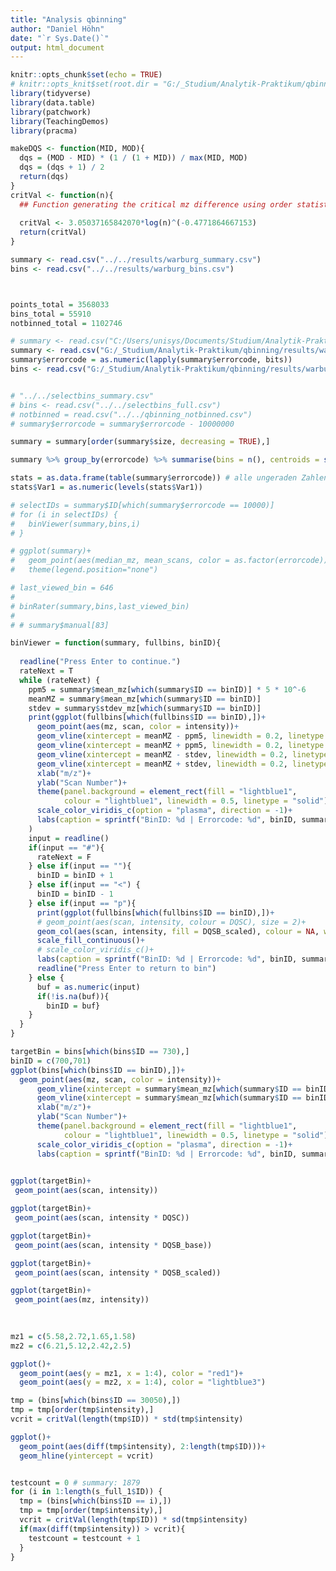```yaml
---
title: "Analysis qbinning"
author: "Daniel Höhn"
date: "`r Sys.Date()`"
output: html_document
---
```


```r
knitr::opts_chunk$set(echo = TRUE)
# knitr::opts_knit$set(root.dir = "G:/_Studium/Analytik-Praktikum/qbinning")
library(tidyverse)
library(data.table)
library(patchwork)
library(TeachingDemos)
library(pracma)

makeDQS <- function(MID, MOD){
  dqs = (MOD - MID) * (1 / (1 + MID)) / max(MID, MOD)
  dqs = (dqs + 1) / 2
  return(dqs)
}
critVal <- function(n){
  ## Function generating the critical mz difference using order statistics
  
  critVal <- 3.05037165842070*log(n)^(-0.4771864667153)
  return(critVal)
}
```

```r
summary <- read.csv("../../results/warburg_summary.csv")
bins <- read.csv("../../results/warburg_bins.csv")




```

```r
points_total = 3568033
bins_total = 55910
notbinned_total = 1102746

# summary <- read.csv("C:/Users/unisys/Documents/Studium/Analytik-Praktikum/rawdata/warburg_summary.csv")
summary <- read.csv("G:/_Studium/Analytik-Praktikum/qbinning/results/warburg_summary.csv")
summary$errorcode = as.numeric(lapply(summary$errorcode, bits))
bins <- read.csv("G:/_Studium/Analytik-Praktikum/qbinning/results/warburg_bins.csv")


# "../../selectbins_summary.csv"
# bins <- read.csv("../../selectbins_full.csv")
# notbinned = read.csv("../../qbinning_notbinned.csv")
# summary$errorcode = summary$errorcode - 10000000

summary = summary[order(summary$size, decreasing = TRUE),]

summary %>% group_by(errorcode) %>% summarise(bins = n(), centroids = sum(size), ratio = round(sum(size)/n(),digits = 3), dqsCen = mean(DQSC_min), meanDQS = mean(DQSB_scaled)) 

stats = as.data.frame(table(summary$errorcode)) # alle ungeraden Zahlen haben duplikate
stats$Var1 = as.numeric(levels(stats$Var1))

# selectIDs = summary$ID[which(summary$errorcode == 10000)]
# for (i in selectIDs) {
#   binViewer(summary,bins,i)
# }

# ggplot(summary)+
#   geom_point(aes(median_mz, mean_scans, color = as.factor(errorcode)))+
#   theme(legend.position="none")
```

```r
# last_viewed_bin = 646
# 
# binRater(summary,bins,last_viewed_bin)
# 
# # summary$manual[83]

binViewer = function(summary, fullbins, binID){
 
  readline("Press Enter to continue.")
  rateNext = T
  while (rateNext) {
    ppm5 = summary$mean_mz[which(summary$ID == binID)] * 5 * 10^-6
    meanMZ = summary$mean_mz[which(summary$ID == binID)]
    stdev = summary$stdev_mz[which(summary$ID == binID)]
    print(ggplot(fullbins[which(fullbins$ID == binID),])+
      geom_point(aes(mz, scan, color = intensity))+ 
      geom_vline(xintercept = meanMZ - ppm5, linewidth = 0.2, linetype = "dashed")+
      geom_vline(xintercept = meanMZ + ppm5, linewidth = 0.2, linetype = "dashed")+
      geom_vline(xintercept = meanMZ - stdev, linewidth = 0.2, linetype = "dashed", color = "red")+
      geom_vline(xintercept = meanMZ + stdev, linewidth = 0.2, linetype = "dashed", color = "red")+  
      xlab("m/z")+
      ylab("Scan Number")+
      theme(panel.background = element_rect(fill = "lightblue1",
            colour = "lightblue1", linewidth = 0.5, linetype = "solid"))+
      scale_color_viridis_c(option = "plasma", direction = -1)+
      labs(caption = sprintf("BinID: %d | Errorcode: %d", binID, summary$errorcode[binID]))
    )
    input = readline()
    if(input == "#"){
      rateNext = F
    } else if(input == ""){
      binID = binID + 1
    } else if(input == "<") {
      binID = binID - 1
    } else if(input == "p"){
      print(ggplot(fullbins[which(fullbins$ID == binID),])+
      # geom_point(aes(scan, intensity, colour = DQSC), size = 2)+
      geom_col(aes(scan, intensity, fill = DQSB_scaled), colour = NA, width = 0.3)+
      scale_fill_continuous()+
      # scale_color_viridis_c()+
      labs(caption = sprintf("BinID: %d | Errorcode: %d", binID, summary$errorcode[binID])))
      readline("Press Enter to return to bin")
    } else {
      buf = as.numeric(input)
      if(!is.na(buf)){
        binID = buf}
    }
  }
}
```

```r
targetBin = bins[which(bins$ID == 730),]
binID = c(700,701)
ggplot(bins[which(bins$ID == binID),])+
  geom_point(aes(mz, scan, color = intensity))+ 
      geom_vline(xintercept = summary$mean_mz[which(summary$ID == binID)] - 0.002, linewidth = 0.2, linetype = "dashed")+
      geom_vline(xintercept = summary$mean_mz[which(summary$ID == binID)] + 0.002, linewidth = 0.2, linetype = "dashed")+
      xlab("m/z")+
      ylab("Scan Number")+
      theme(panel.background = element_rect(fill = "lightblue1",
            colour = "lightblue1", linewidth = 0.5, linetype = "solid"))+
      scale_color_viridis_c(option = "plasma", direction = -1)+
      labs(caption = sprintf("BinID: %d | Errorcode: %d", binID, summary$errorcode[binID]))
    

ggplot(targetBin)+
 geom_point(aes(scan, intensity))

ggplot(targetBin)+
 geom_point(aes(scan, intensity * DQSC))

ggplot(targetBin)+
 geom_point(aes(scan, intensity * DQSB_base))

ggplot(targetBin)+
 geom_point(aes(scan, intensity * DQSB_scaled))

ggplot(targetBin)+
 geom_point(aes(mz, intensity))
  
  
```

```r
mz1 = c(5.58,2.72,1.65,1.58)
mz2 = c(6.21,5.12,2.42,2.5)

ggplot()+
  geom_point(aes(y = mz1, x = 1:4), color = "red1")+
  geom_point(aes(y = mz2, x = 1:4), color = "lightblue3")

tmp = (bins[which(bins$ID == 30050),])
tmp = tmp[order(tmp$intensity),]
vcrit = critVal(length(tmp$ID)) * std(tmp$intensity)

ggplot()+
  geom_point(aes(diff(tmp$intensity), 2:length(tmp$ID)))+
  geom_hline(yintercept = vcrit)


testcount = 0 # summary: 1879
for (i in 1:length(s_full_1$ID)) {
  tmp = (bins[which(bins$ID == i),])
  tmp = tmp[order(tmp$intensity),]
  vcrit = critVal(length(tmp$ID)) * sd(tmp$intensity)
  if(max(diff(tmp$intensity)) > vcrit){
    testcount = testcount + 1
  }
}


```

